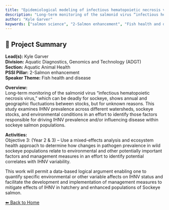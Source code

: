 ---
title: "Epidemiological modeling of infectious hematopoietic necrosis virus in Sockeye salmon"
description: "Long-term monitoring of the salmonid virus “infectious hematopoietic necrosis virus,” which can be deadly for sockeye, shows annual and geographic fluctuations between stocks, but for unknown reasons. This study examines IHNV prevalence across different watersheds, sockeye stocks, and environmental conditions in an effort to identify those factors responsible for driving IHNV prevalence and/or influencing disease within sockeye salmon populations."
author: "Kyle Garver"
keywords: ["salmon science", "2-Salmon enhancement", "Fish health and disease", "Aquatic Diagnostics, Genomics and Technology (ADGT)", "Aquatic Animal Health"]
---

## 🧬 Project Summary

**Lead(s):** Kyle Garver  
**Division:** Aquatic Diagnostics, Genomics and Technology (ADGT)  
**Section:** Aquatic Animal Health  
**PSSI Pillar:** 2-Salmon enhancement  
**Speaker Theme:** Fish health and disease  

**Overview:**  
Long-term monitoring of the salmonid virus “infectious hematopoietic necrosis virus,” which can be deadly for sockeye, shows annual and geographic fluctuations between stocks, but for unknown reasons. This study examines IHNV prevalence across different watersheds, sockeye stocks, and environmental conditions in an effort to identify those factors responsible for driving IHNV prevalence and/or influencing disease within sockeye salmon populations.   

**Activities:**  
Objective 3: (Year 2 & 3) – Use a mixed-effects analysis and ecosystem health approach to determine how changes in pathogen prevalence in wild sockeye populations relate to environmental and other potentially important factors and management measures in an effort to identify potential correlates with IHNV variability.

This work will permit a data-based logical argument enabling one to quantify specific environmental or other variable affects on IHNV status and facilitate the development and implementation of management measures to mitigate effects of IHNV in hatchery and enhanced populations of Sockeye salmon.

[⬅ Back to Home](../index.qmd)
